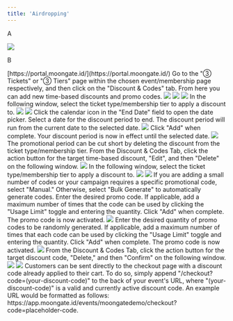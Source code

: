 ```yaml
---
title: 'Airdropping'
---
```

A

<img src="/images/creating-campaign/membership/creating program/Add Membership Details.webp"/>

B

<Steps>
    <Step title="Sign into the Moongate Merchant Portal">
        [https://portal.moongate.id/](https://portal.moongate.id/)
    </Step>
    <Step title="Navigate to the Target Event or Membership Page">
    </Step>
    <Step title="Navigate to the Discount & Codes Tab">
        Go to the "③ Tickets" or "③ Tiers" page within the chosen event/membership page respectively, and then click on the "Discount & Codes" tab. From here you can add new time-based discounts and promo codes.
        <img src="/images/distribution/discount-promo-codes/discount and codes tab.png"/>
    </Step>
    <Step title="Add a Time-based Discount/Promo Code">
        <AccordionGroup>
            <Accordion title="Time-based Discount">
                <Steps>
                        <Step title="Click 'Add New'">
                            <img src="/images/creating-campaign/membership/creating program/Add Membership Details.webp"/>
                            <img src="/images/distribution/discount-promo-codes/time based discount/add discount.png"/>
                        </Step>
                        <Step title="Select a Ticket Type/Membership Tier to Discount">
                            In the following window, select the ticket type/membership tier to apply a discount to.
                            <img src="/images/distribution/discount-promo-codes/time based discount/select tier.webp"/>
                        </Step>
                        <Step title="Set the Discounted Price">
                            <img src="/images/distribution/discount-promo-codes/time based discount/set price.webp"/>
                        </Step>
                        <Step title="Set the Discount End Date">
                            Click the calendar icon in the "End Date" field to open the date picker. Select a date for the discount period to end. The discount period will run from the current date to the selected date.
                            <img src="/images/distribution/discount-promo-codes/time based discount/set end date.png"/>
                            Click "Add" when complete. Your discount period is now in effect until the selected date.
                        </Step>
                        <Step title="(Optional) Prematurely End Discount Period">
                            <img src="/images/distribution/discount-promo-codes/time based discount/delete time based discount.gif"/>
                            The promotional period can be cut short by deleting the discount from the ticket type/membership tier. From the Discount & Codes Tab, click the action button for the target time-based discount, "Edit", and then "Delete" on the following window.
                        </Step>
                    </Steps>
            </Accordion>
            <Accordion title="Promo Code">
                <Steps>
                    <Step title="Click 'Add New'">
                        <img src="/images/distribution/discount-promo-codes/promo code/add code.png"/>
                    </Step>
                    <Step title="Select a Ticket Type/Membership Tier to Discount">
                        In the following window, select the ticket type/membership tier to apply a discount to.
                        <img src="/images/distribution/discount-promo-codes/promo code/select tier.png"/>
                    </Step>
                    <Step title="Enter a Discount Percentage">
                        <img src="/images/distribution/discount-promo-codes/promo code/set discount.png"/>
                    </Step>
                    <Step title="Manually Generate or Bulk Generate Promo Codes">
                        If you are adding a small number of codes or your campaign requires a specific promotional code, select "Manual." Otherwise, select "Bulk Generate" to automatically generate codes.
                        <AccordionGroup>
                            <Accordion title="Manual">
                                Enter the desired promo code. If applicable, add a maximum number of times that the code can be used by clicking the "Usage Limit" toggle and entering the quantity. Click "Add" when complete. The promo code is now activated.
                                <img src="/images/distribution/discount-promo-codes/promo code/manual.webp"/>
                            </Accordion>
                            <Accordion title="Bulk Generate">
                                Enter the desired quantity of promo codes to be randomly generated. If applicable, add a maximum number of times that each code can be used by clicking the "Usage Limit" toggle and entering the quantity. Click "Add" when complete. The promo code is now activated.
                                <img src="/images/distribution/discount-promo-codes/promo code/bulk gen.png"/>
                            </Accordion>
                        </AccordionGroup>
                    </Step>
                    <Step title="Deleting Promo Codes">
                        From the Discount & Codes Tab, click the action button for the target discount code, "Delete," and then "Confirm" on the following window.
                        <img src="/images/distribution/discount-promo-codes/promo code/delete promo code.gif"/>
                    </Step>
                    <Step title="(Optional) Create a Direct Discount Code Link">
                        <img src="/images/distribution/discount-promo-codes/promo code/direct discount link.gif"/>
                        Customers can be sent directly to the checkout page with a discount code already applied to their cart. To do so, simply append "/checkout?code=(your-discount-code)" to the back of your event's URL, where "(your-discount-code)" is a valid and currently active discount code.
                        An example URL would be formatted as follows: https://app.moongate.id/events/moongatedemo/checkout?code=placeholder-code.
                    </Step>
                </Steps>
            </Accordion>
        </AccordionGroup>
    </Step>
</Steps>

